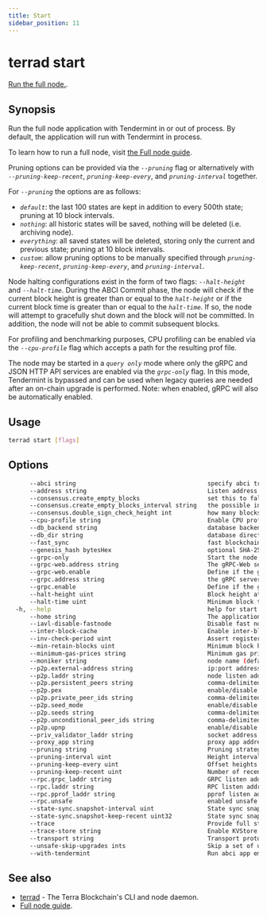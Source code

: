 ```yaml
---
title: Start
sidebar_position: 11
---
```


# terrad start

[Run the full node.](../../../full-node/run-a-full-terra-node/README.mdx). 

## Synopsis

Run the full node application with Tendermint in or out of process. By default, the application will run with Tendermint in process.

To learn how to run a full node, visit [the Full node guide](../../../full-node/run-a-full-terra-node/README.mdx). 

Pruning options can be provided via the _`--pruning`_ flag or alternatively with _`--pruning-keep-recent`_, _`pruning-keep-every`_, and _`pruning-interval`_ together.

For _`--pruning`_ the options are as follows:

- _`default`_: the last 100 states are kept in addition to every 500th state; pruning at 10 block intervals.
- _`nothing`_: all historic states will be saved, nothing will be deleted (i.e. archiving node). 
- _`everything`_: all saved states will be deleted, storing only the current and previous state; pruning at 10 block intervals. 
- _`custom`_: allow pruning options to be manually specified through _`pruning-keep-recent`_, _`pruning-keep-every`_, and _`pruning-interval`_. 

Node halting configurations exist in the form of two flags: _`--halt-height`_ and _`--halt-time`_. During the ABCI Commit phase, the node will check if the current block height is greater than or equal to the _`halt-height`_ or if the current block time is greater than or equal to the _`halt-time`_. If so, the node will attempt to gracefully shut down and the block will not be committed. In addition, the node will not be able to commit subsequent blocks.

For profiling and benchmarking purposes, CPU profiling can be enabled via the _`--cpu-profile`_ flag which accepts a path for the resulting prof file.

The node may be started in a _`query only`_ mode where only the gRPC and JSON HTTP API services are enabled via the _`grpc-only`_ flag. In this mode, Tendermint is bypassed and can be used when legacy queries are needed after an on-chain upgrade is performed. Note: when enabled, gRPC will also be automatically enabled.


## Usage

```sh Terrad
terrad start [flags]
```

## Options

```sh Terrad
      --abci string                                     specify abci transport (socket | grpc) (default "socket")
      --address string                                  Listen address (default "tcp://0.0.0.0:26658")
      --consensus.create_empty_blocks                   set this to false to only produce blocks when there are txs or when the AppHash changes (default true)
      --consensus.create_empty_blocks_interval string   the possible interval between empty blocks (default "0s")
      --consensus.double_sign_check_height int          how many blocks to look back to check existence of the node`s consensus votes before joining consensus
      --cpu-profile string                              Enable CPU profiling and write to the provided file
      --db_backend string                               database backend: goleveldb | cleveldb | boltdb | rocksdb | badgerdb (default "goleveldb")
      --db_dir string                                   database directory (default "data")
      --fast_sync                                       fast blockchain syncing (default true)
      --genesis_hash bytesHex                           optional SHA-256 hash of the genesis file
      --grpc-only                                       Start the node in gRPC query only mode (no Tendermint process is started)
      --grpc-web.address string                         The gRPC-Web server address to listen on (default "0.0.0.0:9091")
      --grpc-web.enable                                 Define if the gRPC-Web server should be enabled. (Note: gRPC must also be enabled.) (default true)
      --grpc.address string                             the gRPC server address to listen on (default "0.0.0.0:9090")
      --grpc.enable                                     Define if the gRPC server should be enabled (default true)
      --halt-height uint                                Block height at which to gracefully halt the chain and shutdown the node
      --halt-time uint                                  Minimum block time (in Unix seconds) at which to gracefully halt the chain and shutdown the node
  -h, --help                                            help for start
      --home string                                     The application home directory (default "terra")
      --iavl-disable-fastnode                           Disable fast node for IAVL tree (default true)
      --inter-block-cache                               Enable inter-block caching (default true)
      --inv-check-period uint                           Assert registered invariants every N blocks
      --min-retain-blocks uint                          Minimum block height offset during ABCI commit to prune Tendermint blocks
      --minimum-gas-prices string                       Minimum gas prices to accept for transactions; Any fee in a tx must meet this minimum (e.g. 0.01photino;0.0001stake)
      --moniker string                                  node name (default "Evans-MacBook-Air.local")
      --p2p.external-address string                     ip:port address to advertise to peers for them to dial
      --p2p.laddr string                                node listen address. (0.0.0.0:0 means any interface, any port) (default "tcp://0.0.0.0:26656")
      --p2p.persistent_peers string                     comma-delimited ID@host:port persistent peers
      --p2p.pex                                         enable/disable Peer-Exchange (default true)
      --p2p.private_peer_ids string                     comma-delimited private peer IDs
      --p2p.seed_mode                                   enable/disable seed mode
      --p2p.seeds string                                comma-delimited ID@host:port seed nodes
      --p2p.unconditional_peer_ids string               comma-delimited IDs of unconditional peers
      --p2p.upnp                                        enable/disable UPNP port forwarding
      --priv_validator_laddr string                     socket address to listen on for connections from external priv_validator process
      --proxy_app string                                proxy app address, or one of: `kvstore`, `persistent_kvstore`, `counter`, _`e2e`_ or _`noop`_ for local testing. (default "tcp://127.0.0.1:26658")
      --pruning string                                  Pruning strategy (default|nothing|everything|custom) (default "default")
      --pruning-interval uint                           Height interval at which pruned heights are removed from disk (ignored if pruning is not _`custom`)
      --pruning-keep-every uint                         Offset heights to keep on disk after `keep-every` (ignored if pruning is not _`custom`)
      --pruning-keep-recent uint                        Number of recent heights to keep on disk (ignored if pruning is not _`custom`)
      --rpc.grpc_laddr string                           GRPC listen address (BroadcastTx only). Port required
      --rpc.laddr string                                RPC listen address. Port required (default "tcp://127.0.0.1:26657")
      --rpc.pprof_laddr string                          pprof listen address (https://golang.org/pkg/net/http/pprof)
      --rpc.unsafe                                      enabled unsafe rpc methods
      --state-sync.snapshot-interval uint               State sync snapshot interval
      --state-sync.snapshot-keep-recent uint32          State sync snapshot to keep (default 2)
      --trace                                           Provide full stack traces for errors in ABCI Log
      --trace-store string                              Enable KVStore tracing to an output file
      --transport string                                Transport protocol: socket, grpc (default "socket")
      --unsafe-skip-upgrades ints                       Skip a set of upgrade heights to continue the old binary
      --with-tendermint                                 Run abci app embedded in-process with tendermint (default true)
```

## See also

* [terrad](./terrad.mdx)	 - The Terra Blockchain's CLI and node daemon. 
* [Full node guide](../../../full-node/run-a-full-terra-node/README.mdx).


